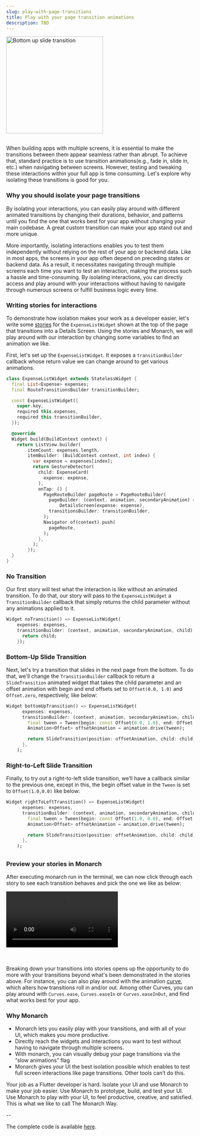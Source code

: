 ```yaml
---
slug: play-with-page-transitions
title: Play with your page transition animations
description: TBD
---
```



<div className="docs-intro">
  <img
    className="docs-screenshot macos"
    alt="Bottom up slide transition"
    src={interactions_app}
    width="260px"
  />
</div>
<br />

When building apps with multiple screens, it is essential to make the transitions between them appear seamless rather than
abrupt. To achieve that, standard practice is to use transition animations(e.g., fade in, slide in, etc.) when navigating
between screens. However, testing and tweaking these interactions within your full app is time consuming. Let's explore why
isolating these transitions is good for you.

### Why you should isolate your page transitions

By isolating your interactions, you can easily play around with different animated transitions by changing their durations,
behavior, and patterns until you find the one that works best for your app without changing your main codebase. A great
custom transition can make your app stand out and more unique.

More importantly, isolating interactions enables you to test them independently without relying on the rest of your app or
backend data. Like in most apps, the screens in your app often depend on preceding states or backend data. As a result, it
necessitates navigating through multiple screens each time you want to test an interaction, making the process such a hassle
and time-consuming. By isolating interactions, you can directly access and play around with your interactions without having
to navigate through numerous screens or fulfill business logic every time.

### Writing stories for interactions

To demonstrate how isolation makes your work as a developer easier, let's write some [stories](/docs/write-first-story) for the `ExpenseListWidget` shown
at the top of the page that transitions into a Details Screen. Using the stories and Monarch, we will play around with our
interaction by changing some variables to find an animation we like.

First, let's set up the `ExpenseListWidget`. It exposes a `transitionBuilder` callback whose return value we can change around to
get various animations.

```dart
class ExpenseListWidget extends StatelessWidget {
  final List<Expense> expenses;
  final RouteTransitionsBuilder transitionBuilder;

  const ExpenseListWidget({
    super.key,
    required this.expenses,
    required this.transitionBuilder,
  });

  @override
  Widget build(BuildContext context) {
    return ListView.builder(
        itemCount: expenses.length,
        itemBuilder: (BuildContext context, int index) {
          var expense = expenses[index];
          return GestureDetector(
            child: ExpenseCard(
              expense: expense,
            ),
            onTap: () {
              PageRouteBuilder pageRoute = PageRouteBuilder(
                pageBuilder: (context, animation, secondaryAnimation) =>
                    DetailsScreen(expense: expense),
                transitionsBuilder: transitionBuilder,
              );
              Navigator.of(context).push(
                pageRoute,
              );
            },
          );
        });
  }
}
```

### No Transition

Our first story will test what the interaction is like without an animated transition. To do that, our story will pass to the
`ExpenseListWidget` a `TransitionBuilder` callback that simply returns the child parameter without any animations applied to it.

```dart
Widget noTransition() => ExpenseListWidget(
    expenses: expenses,
    transitionBuilder: (context, animation, secondaryAnimation, child) {
      return child;
    });
```

### Bottom-Up Slide Transition

Next, let's try a transition that slides in the next page from the bottom. To do that, we'll change the `TransitionBuilder`
callback to return a `SlideTransition` animated widget that takes the child parameter and an offset animation with begin and end
offsets set to `Offset(0.0, 1.0)` and `Offset.zero`, respectively, like below:

```dart
Widget bottomUpTransition() => ExpenseListWidget(
      expenses: expenses,
      transitionBuilder: (context, animation, secondaryAnimation, child) {
        final tween = Tween(begin: const Offset(0.0, 1.0), end: Offset.zero);
        Animation<Offset> offsetAnimation = animation.drive(tween);

        return SlideTransition(position: offsetAnimation, child: child);
      },
    );
```

### Right-to-Left Slide Transition

Finally, to try out a right-to-left slide transition, we’ll have a callback similar to the previous one, except in this, the begin
offset value in the `Tween` is set to `Offset(1.0,0.0)` like below:

```dart
Widget rightToLeftTransition() => ExpenseListWidget(
      expenses: expenses,
      transitionBuilder: (context, animation, secondaryAnimation, child) {
        final tween = Tween(begin: const Offset(1.0, 0.0), end: Offset.zero);
        Animation<Offset> offsetAnimation = animation.drive(tween);

        return SlideTransition(position: offsetAnimation, child: child);
      },
    );
```

##

### Preview your stories in Monarch

After executing monarch run in the terminal, we can now click through each story to see each transition behaves and pick the one we like as below:

<div className="blog-video video">
  <div className="text--center">
    <video
      playing
      playsinline
      controls
      autoPlay
      src="/assets/monarch_interactions.webm"
      type="video/webm"
    />
  </div>
</div>
<br></br>

Breaking down your transitions into stories opens up the opportunity to do more with your transitions beyond what's been demonstrated
in the stories above. For instance, you can also play around with the animation
[curve](https://api.flutter.dev/flutter/animation/Curves-class.html), which alters how transitions roll in and/or out. Among other
Curves, you can play around with `Curves.ease`, `Curves.easeIn` or `Curves.easeInOut`, and find what works best for your app.

### Why Monarch

- Monarch lets you easily play with your transitions, and with all of your UI, which makes you more productive.
- Directly reach the widgets and interactions you want to test without having to navigate through multiple screens.
- With monarch, you can visually debug your page transitions via the “slow animations” flag
- Monarch gives your UI the best isolation possible which enables to test full screen interactions like page transitions. Other tools
  can’t do this.

Your job as a Flutter developer is hard. Isolate your UI and use Monarch to make your job easier. Use Monarch to prototype, build,
and test your UI. Use Monarch to play with your UI, to feel productive, creative, and satisfied. This is what we like to call
The Monarch Way.

--

The complete code is available [here](https://github.com/Dropsource/monarch_samples).
